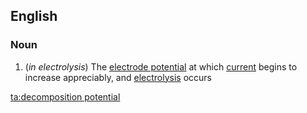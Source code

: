 ==English==

===Noun===
{{en-noun|head=[[decomposition]] [[potential]]}}

#{{chemistry}} (''in electrolysis'') The [[electrode potential]] at which [[current]] begins to increase appreciably, and [[electrolysis]] occurs

[[ta:decomposition potential]]